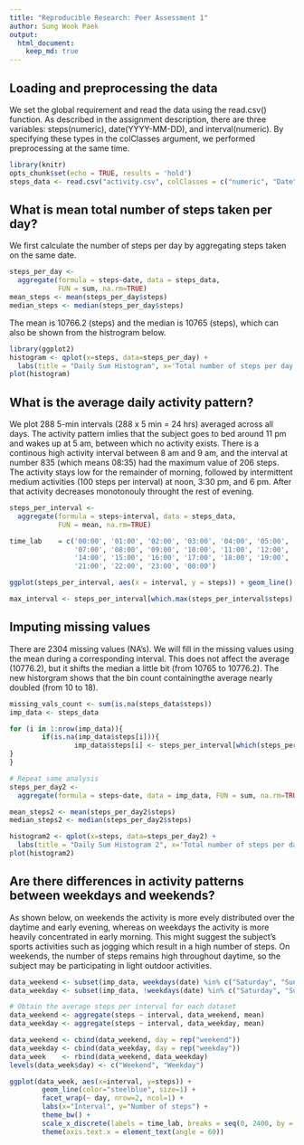 ```yaml
---
title: "Reproducible Research: Peer Assessment 1"
author: Sung Wook Paek
output: 
  html_document:
    keep_md: true
---
```




## Loading and preprocessing the data
We set the global requirement and read the data using the read.csv() function. As described in the assignment description, there are three variables: steps(numeric), date(YYYY-MM-DD), and interval(numeric). By specifying these types in the colClasses argument, we performed preprocessing at the same time.

```r
library(knitr)
opts_chunk$set(echo = TRUE, results = 'hold')
steps_data <- read.csv("activity.csv", colClasses = c("numeric", "Date", "numeric"))
```

## What is mean total number of steps taken per day?

We first calculate the number of steps per day by aggregating steps taken on the same date.
```r
steps_per_day <-
  aggregate(formula = steps~date, data = steps_data,
            FUN = sum, na.rm=TRUE)
mean_steps <- mean(steps_per_day$steps)
median_steps <- median(steps_per_day$steps)
```
The mean is 10766.2 (steps) and the median is 10765 (steps), which can also be shown from the histrogram below.

```r
library(ggplot2)
histogram <- qplot(x=steps, data=steps_per_day) +
  labs(title = "Daily Sum Histogram", x='Total number of steps per day', y='Frequency of dates with the specified # steps')
plot(histogram)
```

## What is the average daily activity pattern?
We plot 288 5-min intervals (288 x 5 min = 24 hrs) averaged across all days. The activity pattern imlies that the subject goes to bed around 11 pm and wakes up at 5 am, between which no activity exists. There is a continous high activity interval between 8 am and 9 am, and the interval at number 835 (which means 08:35) had the maximum value of 206 steps. The activity stays low for the remainder of morning, followed by intermittent medium activities (100 steps per interval) at noon, 3:30 pm, and 6 pm. After that activity decreases monotonouly throught the rest of evening.

```r
steps_per_interval <-
  aggregate(formula = steps~interval, data = steps_data,
            FUN = mean, na.rm=TRUE)

time_lab    = c('00:00', '01:00', '02:00', '03:00', '04:00', '05:00', '06:00',
                '07:00', '08:00', '09:00', '10:00', '11:00', '12:00', '13:00',
                '14:00', '15:00', '16:00', '17:00', '18:00', '19:00', '20:00',
                '21:00', '22:00', '23:00', '00:00')

ggplot(steps_per_interval, aes(x = interval, y = steps)) + geom_line() + scale_x_discrete(labels = time_lab, breaks = seq(0, 2400, by = 100)) + theme(axis.text.x = element_text(angle = 60)) + labs(title = "Time Series during a Day", x = "Interval", y = "Number of steps")

max_interval <- steps_per_interval[which.max(steps_per_interval$steps),]
```

## Imputing missing values
There are 2304 missing values (NA's). We will fill in the missing values using the mean during a corresponding interval. This does not affect the average (10776.2), but it shifts the median a little bit (from 10765 to 10776.2). The new historgram shows that the bin count containingthe average nearly doubled (from 10 to 18).
```r
missing_vals_count <- sum(is.na(steps_data$steps))
imp_data <- steps_data

for (i in 1:nrow(imp_data)){
        if(is.na(imp_data$steps[i])){
                imp_data$steps[i] <- steps_per_interval[which(steps_per_interval$interval == imp_data$interval[i]),]$steps
}
}

# Repeat same analysis
steps_per_day2 <-
  aggregate(formula = steps~date, data = imp_data, FUN = sum, na.rm=TRUE)

mean_steps2 <- mean(steps_per_day2$steps)
median_steps2 <- median(steps_per_day2$steps)

histogram2 <- qplot(x=steps, data=steps_per_day2) +
  labs(title = "Daily Sum Histogram 2", x='Total number of steps per day', y='Frequency of dates with the specified # steps')
plot(histogram2)
```

## Are there differences in activity patterns between weekdays and weekends?
As shown below, on weekends the activity is more evely distributed over the daytime and early evening, whereas on weekdays the activity is more heavily concentrated in early morning. This might suggest the subject's sports activities such as jogging which result in a high number of steps. On weekends, the number of steps remains high throughout daytime, so the subject may be participating in light outdoor activities.

```r

data_weekend <- subset(imp_data, weekdays(date) %in% c("Saturday", "Sunday"))
data_weekday <- subset(imp_data, !weekdays(date) %in% c("Saturday", "Sunday"))

# Obtain the average steps per interval for each dataset
data_weekend <- aggregate(steps ~ interval, data_weekend, mean)
data_weekday <- aggregate(steps ~ interval, data_weekday, mean)

data_weekend <- cbind(data_weekend, day = rep("weekend"))
data_weekday <- cbind(data_weekday, day = rep("weekday"))
data_week    <- rbind(data_weekend, data_weekday)
levels(data_week$day) <- c("Weekend", "Weekday")

ggplot(data_week, aes(x=interval, y=steps)) + 
        geom_line(color="steelblue", size=1) + 
        facet_wrap(~ day, nrow=2, ncol=1) +
        labs(x="Interval", y="Number of steps") +
        theme_bw() + 
        scale_x_discrete(labels = time_lab, breaks = seq(0, 2400, by = 100)) +
        theme(axis.text.x = element_text(angle = 60))
```
